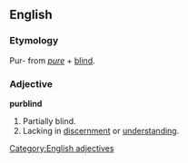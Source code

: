 ==English==

===Etymology===
Pur- from ''[[pure]]'' + [[blind]].

===Adjective===
'''purblind'''
# Partially blind.
# Lacking in [[discernment]] or [[understanding]].

[[Category:English adjectives]]